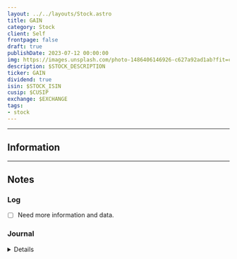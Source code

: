 ```yaml
---
layout: ../../layouts/Stock.astro
title: GAIN
category: Stock
client: Self
frontpage: false
draft: true
publishDate: 2023-07-12 00:00:00
img: https://images.unsplash.com/photo-1486406146926-c627a92ad1ab?fit=crop&w=1400&h=700&q=75
description: $STOCK_DESCRIPTION
ticker: GAIN
dividend: true
isin: $STOCK_ISIN
cusip: $CUSIP
exchange: $EXCHANGE
tags:
- stock
---
```



---

## Information

---

## Notes

### Log

- [ ] Need more information and data.


### Journal

<Details data="J1">

#### J1
##### 2023-07-13

Added Asset.

</Details>

